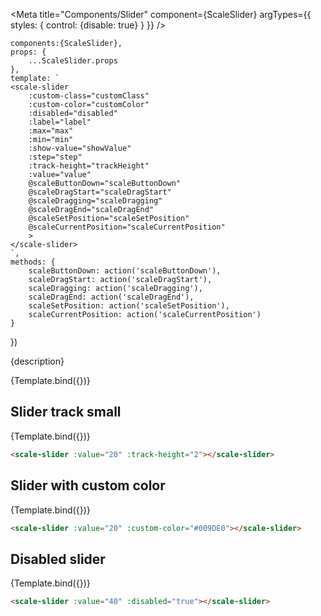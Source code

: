 
<Meta
    title="Components/Slider"
    component={ScaleSlider}
    argTypes={{
        styles: {
            control: {disable: true}
        }
    }}
/>

    components:{ScaleSlider},
    props: {
        ...ScaleSlider.props
    },
    template: `
    <scale-slider
        :custom-class="customClass"
        :custom-color="customColor"
        :disabled="disabled"
        :label="label"
        :max="max"
        :min="min"
        :show-value="showValue"
        :step="step"
        :track-height="trackHeight"
        :value="value"
        @scaleButtonDown="scaleButtonDown"
        @scaleDragStart="scaleDragStart"
        @scaleDragging="scaleDragging"
        @scaleDragEnd="scaleDragEnd"
        @scaleSetPosition="scaleSetPosition"
        @scaleCurrentPosition="scaleCurrentPosition"
        >
    </scale-slider>
    `,
    methods: {
        scaleButtonDown: action('scaleButtonDown'),
        scaleDragStart: action('scaleDragStart'),
        scaleDragging: action('scaleDragging'),
        scaleDragEnd: action('scaleDragEnd'),
        scaleSetPosition: action('scaleSetPosition'),
        scaleCurrentPosition: action('scaleCurrentPosition')
    }
})

<Description>{description}</Description>

<Preview withSource="none">
    <Story
        name="Standard"
        args={{
            value: "20"
        }}
        >
        {Template.bind({})}
    </Story>
</Preview>

<Props story='Standard' />

## Slider track small

<Preview withSource="none">
    <Story
        name="Slider track small"
        args={{
            value:"20",
            trackHeight: "2",
        }}>
        {Template.bind({})}
    </Story>
</Preview>

```html
<scale-slider :value="20" :track-height="2"></scale-slider>
```

## Slider with custom color

<Preview withSource="none">
    <Story
        name="Slider with custom color"
        args={{
            value: "20",
            customColor: "#009DE0"
        }}
        >
        {Template.bind({})}
    </Story>
</Preview>

```html
<scale-slider :value="20" :custom-color="#009DE0"></scale-slider>
```

## Disabled slider

<Preview withSource="none">
    <Story
        name="Disabled Slider"
        args={{
            value: "40",
            disabled: true
        }}>
        {Template.bind({})}
    </Story>
</Preview>

```html
<scale-slider :value="40" :disabled="true"></scale-slider>
```